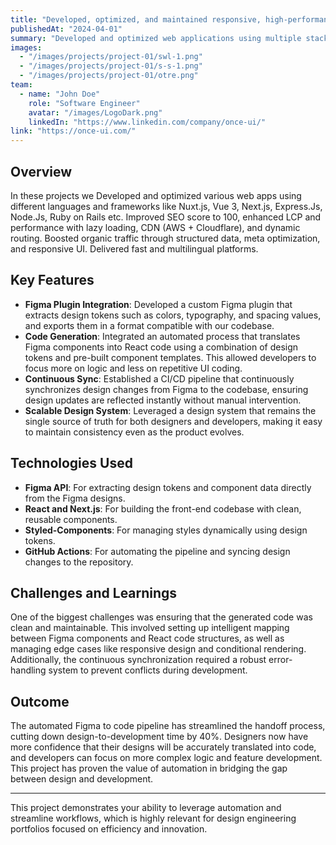 ---
title: "Developed, optimized, and maintained responsive, high-performance web applications."
publishedAt: "2024-04-01"
summary: "Developed and optimized web applications using multiple stack. Improved SEO score to 100, enhanced LCP and performance with lazy loading, CDN (AWS + Cloudflare), and dynamic routing. Boosted organic traffic through structured data, meta optimization, and responsive UI"
images:
  - "/images/projects/project-01/swl-1.png"
  - "/images/projects/project-01/s-s-1.png"
  - "/images/projects/project-01/otre.png"
team:
  - name: "John Doe"
    role: "Software Engineer"
    avatar: "/images/LogoDark.png"
    linkedIn: "https://www.linkedin.com/company/once-ui/"
link: "https://once-ui.com/"
---

## Overview

In these projects we Developed and optimized various web apps using different languages and frameworks like Nuxt.js, Vue 3, Next.js, Express.Js, Node.Js, Ruby on Rails etc. Improved SEO score to 100, enhanced LCP and performance with lazy loading, CDN (AWS + Cloudflare), and dynamic routing. Boosted organic traffic through structured data, meta optimization, and responsive UI. Delivered fast and multilingual platforms.

## Key Features

- **Figma Plugin Integration**: Developed a custom Figma plugin that extracts design tokens such as colors, typography, and spacing values, and exports them in a format compatible with our codebase.
- **Code Generation**: Integrated an automated process that translates Figma components into React code using a combination of design tokens and pre-built component templates. This allowed developers to focus more on logic and less on repetitive UI coding.
- **Continuous Sync**: Established a CI/CD pipeline that continuously synchronizes design changes from Figma to the codebase, ensuring design updates are reflected instantly without manual intervention.
- **Scalable Design System**: Leveraged a design system that remains the single source of truth for both designers and developers, making it easy to maintain consistency even as the product evolves.

## Technologies Used

- **Figma API**: For extracting design tokens and component data directly from the Figma designs.
- **React and Next.js**: For building the front-end codebase with clean, reusable components.
- **Styled-Components**: For managing styles dynamically using design tokens.
- **GitHub Actions**: For automating the pipeline and syncing design changes to the repository.

## Challenges and Learnings

One of the biggest challenges was ensuring that the generated code was clean and maintainable. This involved setting up intelligent mapping between Figma components and React code structures, as well as managing edge cases like responsive design and conditional rendering. Additionally, the continuous synchronization required a robust error-handling system to prevent conflicts during development.

## Outcome

The automated Figma to code pipeline has streamlined the handoff process, cutting down design-to-development time by 40%. Designers now have more confidence that their designs will be accurately translated into code, and developers can focus on more complex logic and feature development. This project has proven the value of automation in bridging the gap between design and development.

---

This project demonstrates your ability to leverage automation and streamline workflows, which is highly relevant for design engineering portfolios focused on efficiency and innovation.